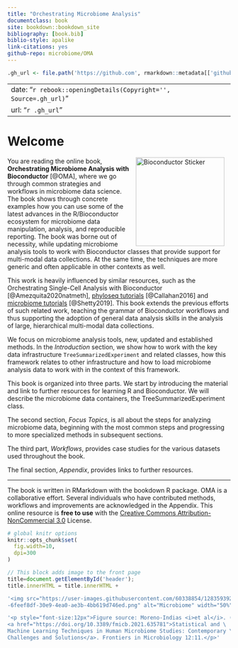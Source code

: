 ```yaml
--- 
title: "Orchestrating Microbiome Analysis"
documentclass: book
site: bookdown::bookdown_site
bibliography: [book.bib]
biblio-style: apalike
link-citations: yes
github-repo: microbiome/OMA
---
```


```r
.gh_url <- file.path('https://github.com', rmarkdown::metadata[['github-repo']])
```

---
date: "`r rebook::openingDetails(Copyright='', Source=.gh_url)`"
url: "`r .gh_url`"
---

# Welcome {-}


<a href="https://bioconductor.org"><img src="`r rebook::BiocSticker('animated')`" width="200" alt="Bioconductor Sticker" align="right" style="margin: 0 1em 0 1em" /></a>


You are reading the online book, **Orchestrating Microbiome Analysis
with Bioconductor** [@OMA], where we go through common strategies and
workflows in microbiome data science. The book shows through concrete
examples how you can use some of the latest advances in the
R/Bioconductor ecosystem for microbiome data manipulation, analysis,
and reproducible reporting. The book was borne out of necessity, while
updating microbiome analysis tools to work with Bioconductor classes
that provide support for multi-modal data collections. At the same
time, the techniques are more generic and often applicable in other
contexts as well.

This work is heavily influenced by similar resources, such as the
Orchestrating Single-Cell Analysis with Bioconductor [@Amezquita2020natmeth],
[phyloseq tutorials](http://joey711.github.io/phyloseq/tutorials-index) [@Callahan2016] and
[microbiome tutorials](https://microbiome.github.io/tutorials/) [@Shetty2019].
This book extends the previous efforts of such related work, teaching the grammar
of Bioconductor workflows and thus supporting the
adoption of general data analysis skills in the analysis of large,
hierarchical multi-modal data collections.

We focus on microbiome analysis tools, new, updated and established methods.
In the *Introduction* section, we show how to work with the key data 
infrastructure `TreeSummarizedExperiment` and related classes, how this 
framework relates to other infrastructure and how to load microbiome analysis 
data to work with in the context of this framework.

This book is organized into three parts. We start by introducing the
material and link to further resources for learning R and
Bioconductor. We will describe the microbiome data containers, the
TreeSummarizedExperiment class.

The second section, *Focus Topics*, is all about the steps for analyzing
microbiome data, beginning with the most common steps and progressing to
more specialized methods in subsequent sections.

The third part, *Workflows*, provides case studies for the
various datasets used throughout the book.

The final section, *Appendix*, provides links to further resources.


--------------

The book is written in RMarkdown with the bookdown R package. OMA is a
collaborative effort. Several individuals who have contributed
methods, workflows and improvements are acknowledged in the Appendix.
This online resource is **free to use** with the
[Creative Commons Attribution-NonCommercial 3.0](https://creativecommons.org/licenses/by-nc/3.0/us/) License.


```r
# global knitr options
knitr::opts_chunk$set(
  fig.width=10,
  dpi=300
)
```

```js
// This block adds image to the front page
title=document.getElementById('header');
title.innerHTML = title.innerHTML + 

'<img src="https://user-images.githubusercontent.com/60338854/128359392\
-6feef8df-30e9-4ea0-ae3b-4bb619d746ed.png" alt="Microbiome" width="50%"/>' +

'<p style="font-size:12px">Figure source: Moreno-Indias <i>et al</i>. (2021) \
<a href="https://doi.org/10.3389/fmicb.2021.635781">Statistical and \
Machine Learning Techniques in Human Microbiome Studies: Contemporary \
Challenges and Solutions</a>. Frontiers in Microbiology 12:11.</p>'
```
